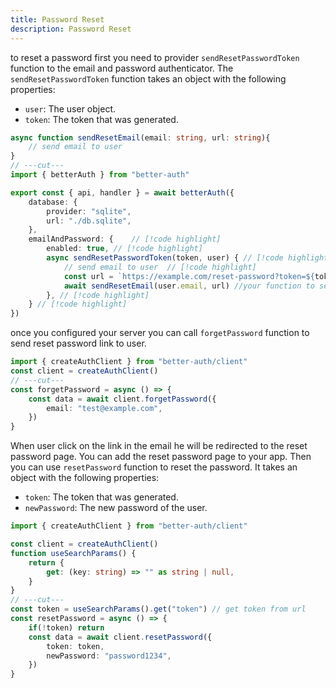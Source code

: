 ```yaml
---
title: Password Reset
description: Password Reset
---
```


to reset a password first you need to provider `sendResetPasswordToken` function to the email and password authenticator. The `sendResetPasswordToken` function takes an object with the following properties:

- `user`: The user object.
- `token`: The token that was generated.

```ts title="auth.ts" twoslash 
async function sendResetEmail(email: string, url: string){
    // send email to user
}
// ---cut---
import { betterAuth } from "better-auth"

export const { api, handler } = await betterAuth({
    database: {
        provider: "sqlite",
        url: "./db.sqlite",
    },
    emailAndPassword: {    // [!code highlight]
        enabled: true, // [!code highlight]
        async sendResetPasswordToken(token, user) { // [!code highlight]
            // send email to user  // [!code highlight]
            const url = `https://example.com/reset-password?token=${token}` // [!code highlight]
            await sendResetEmail(user.email, url) //your function to send email to user // [!code highlight]
        }, // [!code highlight]
    } // [!code highlight]
})
```

once you configured your server you can call `forgetPassword` function to send reset password link to user.

```ts title="client.ts" twoslash 
import { createAuthClient } from "better-auth/client"
const client = createAuthClient()
// ---cut---
const forgetPassword = async () => {
    const data = await client.forgetPassword({
        email: "test@example.com",
    })
}
```

When user click on the link in the email he will be redirected to the reset password page. You can add the reset password page to your app. Then you can use `resetPassword` function to reset the password. It takes an object with the following properties:

- `token`: The token that was generated.
- `newPassword`: The new password of the user.

```ts title="client.ts" twoslash
import { createAuthClient } from "better-auth/client"

const client = createAuthClient()
function useSearchParams() {
    return {
        get: (key: string) => "" as string | null,
    }
}
// ---cut---
const token = useSearchParams().get("token") // get token from url
const resetPassword = async () => {
    if(!token) return
    const data = await client.resetPassword({
        token: token,
        newPassword: "password1234",
    })
}
```